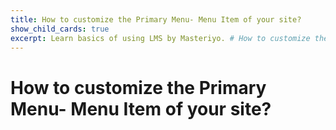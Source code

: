 ---
title: How to customize the Primary Menu- Menu Item of your site?
show_child_cards: true
excerpt: Learn basics of using LMS by Masteriyo. # How to customize the Primary Menu- Menu Item of your site?
---

# How to customize the Primary Menu- Menu Item of your site?



